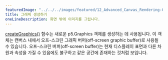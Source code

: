 ---
featuredImage: "../../../images/featured/12_Advanced_Canvas_Rendering-00_Create_Graphics-thumbnail.png"
title: 그래픽 생성하기
oneLineDescription: 화면 밖에 이미지를 그립니다.
---

<a href="/reference/#/p5/createGraphics/" target="_blank">createGraphics()</a> 함수는
새로운 p5.Graphics 객체를 생성하는 데 사용됩니다. 이 객체는 캔버스 내에서 오프-스크린 그래픽 버퍼(off-screen graphic buffer)로 사용될 수 있습니다.
오프-스크린 버퍼(off-screen buffer)는 현재 디스플레이 표면과 다른 차원과 속성을 가질 수 있음에도 불구하고 같은 공간에 존재하는 것처럼 보입니다.